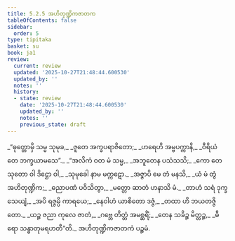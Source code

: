 ```yaml
---
title: 5.2.5 အဟိတုဏ္ဍိကဇာတက
tableOfContents: false
sidebar:
  order: 5
type: tipitaka
basket: su
book: ja1
review:
  current: review
  updated: '2025-10-27T21:48:44.600530'
  updated_by: ''
  notes: ''
  history:
  - state: review
    date: '2025-10-27T21:48:44.600530'
    updated_by: ''
    notes: ''
    previous_state: draft
---
```



<ReviewStatus review={frontmatter.review} showDetails={true} />

<HypothesisAnnotation frontmatter={frontmatter} />

<DynamicBreadcrumb />

<Division number="80" book="ja1" e="ch" v="22" p="129">

<Paragraph number="1241" type="verses" book="ja1">
_“ဓုတ္တောမှိ သမ္မ သုမုခ,_  
_ဇူတေ အက္ခပရာဇိတော;_  
_ဟရေဟိ အမ္ဗပက္ကာနိ,_  
_ဝီရိယံ တေ ဘက္ခယာမသေ”._  

</Paragraph>

</Division>
<Division number="81" book="ja1" e="ch" v="22" p="129">

<Paragraph number="1242" type="verses" book="ja1">
_“အလိကံ ဝတ မံ သမ္မ,_  
_အဘူတေန ပသံသသိ;_  
_ကော တေ သုတော ဝါ ဒိဋ္ဌော ဝါ,_  
_သုမုခေါ နာမ မက္ကဋော._  

</Paragraph>

</Division>
<Division number="82" book="ja1" e="ch" v="22" p="130">

<Paragraph number="1243" type="verses" book="ja1">
_အဇ္ဇာပိ မေ တံ မနသိ,_  
_ယံ မံ တွံ အဟိတုဏ္ဍိက;_  
_ဓညာပဏံ ပဝိသိတွာ,_  
_မတ္တော ဆာတံ ဟနာသိ မံ._  

</Paragraph>

</Division>
<Division number="83" book="ja1" e="ch" v="22" p="130">

<Paragraph number="1244" type="verses" book="ja1">
_တာဟံ သရံ ဒုက္ခသေယျံ,_  
_အပိ ရဇ္ဇမ္ပိ ကာရယေ;_  
_နေဝါဟံ ယာစိတော ဒဇ္ဇံ,_  
_တထာ ဟိ ဘယတဇ္ဇိတော._  

</Paragraph>

</Division>
<Division number="84" book="ja1" e="ch" v="22" p="130">

<Paragraph number="1245" type="verses" book="ja1">
_ယဉ္စ ဇညာ ကုလေ ဇာတံ,_  
_ဂဗ္ဘေ တိတ္တံ အမစ္ဆရိံ;_  
_တေန သခိဉ္စ မိတ္တဉ္စ,_  
_ဓီရော သန္ဓာတုမရဟတီ”တိ._  


</Paragraph>
</Division>

<Paragraph number="1246" type="center" book="ja1">
အဟိတုဏ္ဍိကဇာတကံ ပဉ္စမံ.
</Paragraph>
